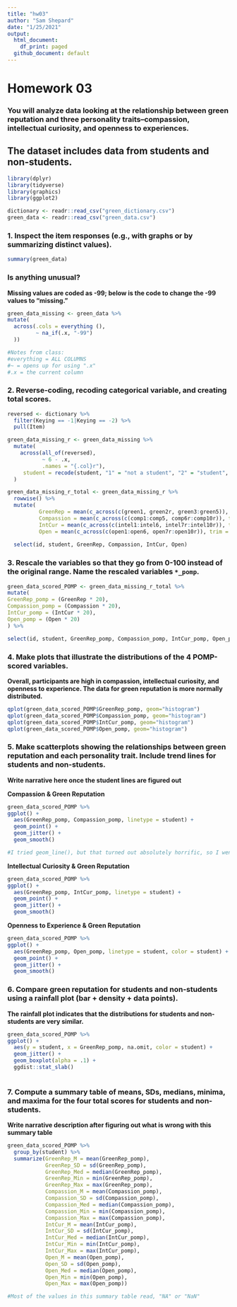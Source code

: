 ```yaml
---
title: "hw03"
author: "Sam Shepard"
date: "1/25/2021"
output:
  html_document:
    df_print: paged
  github_document: default
---
```


# Homework 03

### You will analyze data looking at the relationship between **green reputation** and three personality traits--**compassion**, **intellectual curiosity**, and **openness to experiences**.
## The dataset includes data from **students** and **non-students**.

```r
library(dplyr)
library(tidyverse)
library(graphics)
library(ggplot2)
```

```r
dictionary <- readr::read_csv("green_dictionary.csv")
green_data <- readr::read_csv("green_data.csv")
```

### 1. Inspect the item responses (e.g., with graphs or by summarizing distinct values). 
  
```r
summary(green_data)
```
  
### Is anything unusual?
**Missing values are coded as -99; below is the code to change the -99 values to "missing."**

```r
green_data_missing <- green_data %>% 
mutate(
  across(.cols = everything (),
         ~ na_if(.x, "-99")
  ))

#Notes from class:
#everything = ALL COLUMNS
#~ = opens up for using ".x"
#.x = the current column
```

### 2. Reverse-coding, recoding categorical variable, and creating total scores.
```r
reversed <- dictionary %>% 
  filter(Keying == -1|Keying == -2) %>% 
  pull(Item)
```

```r

green_data_missing_r <- green_data_missing %>% 
  mutate(
    across(all_of(reversed),
           ~ 6 - .x,
           .names = "{.col}r"),
     student = recode(student, "1" = "not a student", "2" = "student", .missing = "(Unknown)")
  )
```




```r
green_data_missing_r_total <- green_data_missing_r %>% 
  rowwise() %>% 
  mutate(
          GreenRep = mean(c_across(c(green1, green2r, green3:green5)), trim = 0, na.rm = TRUE),
          Compassion = mean(c_across(c(comp1:comp5, comp6r:comp10r)), trim = 0, na.rm = TRUE),
          IntCur = mean(c_across(c(intel1:intel6, intel7r:intel10r)), trim = 0, na.rm = TRUE),
          Open = mean(c_across(c(open1:open6, open7r:open10r)), trim = 0, na.rm = TRUE)) %>% 
        
  select(id, student, GreenRep, Compassion, IntCur, Open)
```


### 3. Rescale the variables so that they go from 0-100 instead of the original range. Name the rescaled variables `*_pomp`.

```r
green_data_scored_POMP <- green_data_missing_r_total %>% 
mutate(
GreenRep_pomp = (GreenRep * 20),
Compassion_pomp = (Compassion * 20),
IntCur_pomp = (IntCur * 20),
Open_pomp = (Open * 20)
) %>% 

select(id, student, GreenRep_pomp, Compassion_pomp, IntCur_pomp, Open_pomp)

```
    
### 4. Make plots that illustrate the distributions of the 4 POMP-scored variables.

**Overall, participants are high in compassion, intellectual curiosity, and openness to experience. The data for green reputation is more normally distributed.**
  
  
```r
qplot(green_data_scored_POMP$GreenRep_pomp, geom="histogram")
qplot(green_data_scored_POMP$Compassion_pomp, geom="histogram")
qplot(green_data_scored_POMP$IntCur_pomp, geom="histogram")
qplot(green_data_scored_POMP$Open_pomp, geom="histogram")

```
  
  

### 5. Make scatterplots showing the relationships between **green reputation** and each personality trait. Include trend lines for **students** and **non-students**.

**Write narrative here once the student lines are figured out**

**Compassion & Green Reputation**  
```r
green_data_scored_POMP %>% 
ggplot() +
  aes(GreenRep_pomp, Compassion_pomp, linetype = student) +
  geom_point() +
  geom_jitter() +
  geom_smooth()

#I tried geom_line(), but that turned out absolutely horrific, so I went with geom_smooth for this draft.
```

**Intellectual Curiosity & Green Reputation**  

```r
green_data_scored_POMP %>% 
ggplot() +
  aes(GreenRep_pomp, IntCur_pomp, linetype = student) +
  geom_point() +
  geom_jitter() +
  geom_smooth()

```

**Openness to Experience & Green Reputation** 

```r
green_data_scored_POMP %>% 
ggplot() +
  aes(GreenRep_pomp, Open_pomp, linetype = student, color = student) +
  geom_point() +
  geom_jitter() +
  geom_smooth()

```





     
### 6. Compare **green reputation** for students and non-students using a **rainfall plot** (bar + density + data points).

**The rainfall plot indicates that the distributions for students and non-students are very similar.**
  
```r
green_data_scored_POMP %>%
ggplot() +
  aes(y = student, x = GreenRep_pomp, na.omit, color = student) +
  geom_jitter() +
  geom_boxplot(alpha = .1) +
  ggdist::stat_slab()
  
```
 
### 7. Compute a summary table of means, SDs, medians, minima, and maxima for the four total scores for students and non-students.

**Write narrative description after figuring out what is wrong with this summary table**
  
```r
green_data_scored_POMP %>% 
  group_by(student) %>% 
  summarize(GreenRep_M = mean(GreenRep_pomp),
            GreenRep_SD = sd(GreenRep_pomp),
            GreenRep_Med = median(GreenRep_pomp),
            GreenRep_Min = min(GreenRep_pomp),
            GreenRep_Max = max(GreenRep_pomp),
            Compassion_M = mean(Compassion_pomp),
            Compassion_SD = sd(Compassion_pomp),
            Compassion_Med = median(Compassion_pomp),
            Compassion_Min = min(Compassion_pomp),
            Compassion_Max = max(Compassion_pomp),
            IntCur_M = mean(IntCur_pomp),
            IntCur_SD = sd(IntCur_pomp),
            IntCur_Med = median(IntCur_pomp),
            IntCur_Min = min(IntCur_pomp),
            IntCur_Max = max(IntCur_pomp),
            Open_M = mean(Open_pomp),
            Open_SD = sd(Open_pomp),
            Open_Med = median(Open_pomp),
            Open_Min = min(Open_pomp),
            Open_Max = max(Open_pomp))

#Most of the values in this summary table read, "NA" or "NaN"
```
